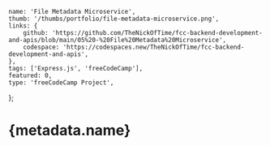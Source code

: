 	name: 'File Metadata Microservice',
	thumb: '/thumbs/portfolio/file-metadata-microservice.png',
	links: {
		github: 'https://github.com/TheNickOfTime/fcc-backend-development-and-apis/blob/main/05%20-%20File%20Metadata%20Microservice',
		codespace: 'https://codespaces.new/TheNickOfTime/fcc-backend-development-and-apis',
	},
	tags: ['Express.js', 'freeCodeCamp'],
	featured: 0,
	type: 'freeCodeCamp Project',
};

# {metadata.name}
